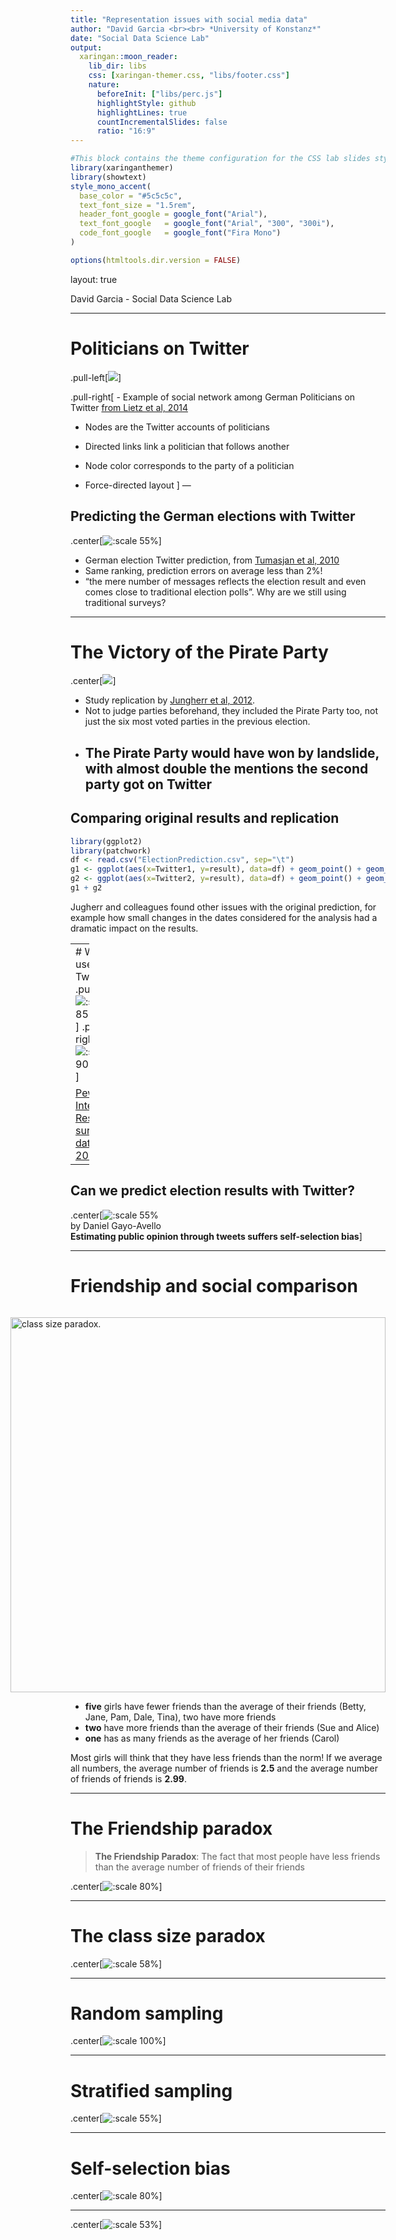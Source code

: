 ```yaml
---
title: "Representation issues with social media data"
author: "David Garcia <br><br> *University of Konstanz*"
date: "Social Data Science Lab"
output:
  xaringan::moon_reader:
    lib_dir: libs 
    css: [xaringan-themer.css, "libs/footer.css"]
    nature:
      beforeInit: ["libs/perc.js"]
      highlightStyle: github
      highlightLines: true
      countIncrementalSlides: false
      ratio: "16:9"
---
```



```r
#This block contains the theme configuration for the CSS lab slides style
library(xaringanthemer)
library(showtext)
style_mono_accent(
  base_color = "#5c5c5c",
  text_font_size = "1.5rem",
  header_font_google = google_font("Arial"),
  text_font_google   = google_font("Arial", "300", "300i"),
  code_font_google   = google_font("Fira Mono")
)
```

```r
options(htmltools.dir.version = FALSE)
```

layout: true

<div class="my-footer"><span>David Garcia - Social Data Science Lab</span></div> 

---

# Politicians on Twitter

.pull-left[![](GermanPoliticians.png)]

.pull-right[
- Example of social network among German Politicians on Twitter
[from Lietz et al, 2014](http://www.aaai.org/ocs/index.php/ICWSM/ICWSM14/paper/viewPaper/8069)

- Nodes are the Twitter accounts of politicians

- Directed links link a politician that follows another

- Node color corresponds to the party of a politician

- Force-directed layout
]
---

## Predicting the German elections with Twitter
.center[![:scale 55%](tweetsElection.png)]

- German election Twitter prediction, from [Tumasjan et al, 2010](http://www.aaai.org/ocs/index.php/ICWSM/ICWSM10/paper/view/1441)
- Same ranking, prediction errors on average less than 2%! 
- "the mere number of messages reflects the election result and even comes close to traditional election polls". Why are we still using traditional surveys?

---

# The Victory of the Pirate Party

.center[![](ElectionsFail.png)]

- Study replication by [Jungherr et al, 2012](https://journals.sagepub.com/doi/abs/10.1177/0894439311404119?journalCode=ssce). 
- Not to judge parties beforehand, they included the Pirate Party too, not just the six most voted parties in the previous election. 
- The Pirate Party would have won by landslide, with almost double the mentions the second party got on Twitter
---

## Comparing original results and replication

```r
library(ggplot2)
library(patchwork)
df <- read.csv("ElectionPrediction.csv", sep="\t")
g1 <- ggplot(aes(x=Twitter1, y=result), data=df) + geom_point() + geom_text(label=df$Party, hjust = 0, nudge_x = 0.5, size=7) + theme_bw() + xlab("Twitter prediction 1 (%)") + ylab("Election result") + xlim(c(3,35)) + geom_smooth(method = "lm", se = F,col=rgb(0,0,0,0.25)) + theme(text = element_text(size = 30))
g2 <- ggplot(aes(x=Twitter2, y=result), data=df) + geom_point() + geom_text(label=df$Party, hjust = "inward", nudge_x = c(0,rep(0.5,5),-0.5),size=7) + theme_bw() + xlab("Twitter prediction 2 (%)") + ylab("Election result")+ xlim(c(3,35)) + geom_smooth(method = "lm", se = F, col=rgb(0,0,0,0.25))+ theme(text = element_text(size = 30))
g1 + g2
```

Jugherr and colleagues found other issues with the original prediction, for example how small changes in the dates considered for the analysis had a dramatic impact on the results.

---
# Who uses Twitter?
.pull-left[
![:scale 85%](Pew1.png)]
.pull-right[![:scale 90%](Pew2.png)]

[Pew Internet Research survey data from 2018](https://www.pewresearch.org/fact-tank/2019/08/02/10-facts-about-americans-and-twitter/)
---

## Can we predict election results with Twitter?
.center[![:scale 55%](AngryBird.png)  
by Daniel Gayo-Avello  
**Estimating public opinion through tweets suffers self-selection bias**
]


---

# Friendship and social comparison

<div style="float:right">
<img src="friendshipHighSchool.png" alt="class size paradox." width=600px/>  
</div>

- **five** girls have fewer friends than the average of their friends (Betty, Jane, Pam, Dale, Tina), two have more friends  
- **two** have more friends than the average of their friends (Sue and Alice)  
- **one** has as many friends as the average of her friends (Carol)  

Most girls will think that they have less friends than the norm! If we average all numbers, the average number of friends is **2.5** and the average number of friends of friends is **2.99**. 

---

# The Friendship paradox

> **The Friendship Paradox**:
The fact that most people have less friends than the average number of friends of their friends

.center[![:scale 80%](FBfriends.png)]  

---

# The class size paradox

.center[![:scale 58%](classSizeParadox.png)]

---

# Random sampling

.center[![:scale 100%](Sampling.PNG)]

---

# Stratified sampling 

.center[![:scale 55%](StratifiedSampling.PNG)]

---

# Self-selection bias

.center[![:scale 80%](Jshape.png)]

---

.center[![:scale 53%](https://imgs.xkcd.com/comics/star_ratings.png)]





